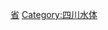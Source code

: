 {{Catnav|頁面分類|各種主題的頁面分類|依中国各省来作的分类|中国各省地理|四川地理}}
{{Catnav|頁面分類|...|各國地理|中国地理|中国区域地理|中国各省地理|中国各省河流}}
{{catmore}}
{{中国河流 (按省区归类)}}
{{Commonscat|Rivers of Sichuan}}

[[Category:中国各省河流|省]]
[[Category:四川水体|Category:四川水体]]